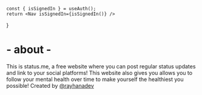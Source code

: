 
	const { isSignedIn } = useAuth();
	return <Nav isSignedIn={isSignedIn()} />
}

# - about -

<Navigation />

This is status.me, a free website where you can post
regular status updates and link to your social platforms!
This website also gives you allows you to follow your mental
health over time to make yourself the healthiest you
possible! Created by
[@rayhanadev](https://rayhanadev.vercel.app)
